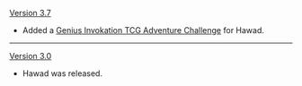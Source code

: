 {{Change History/Header}}
[[Version 3.7]]
* Added a [[Genius Invokation TCG/Stage/Hawad/Waning Senses|Genius Invokation TCG Adventure Challenge]] for Hawad.
----
[[Version 3.0]]
* Hawad was released.